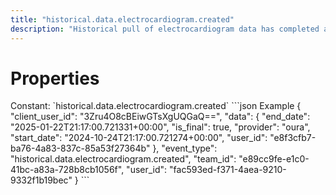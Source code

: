 ```yaml
---
title: "historical.data.electrocardiogram.created"
description: "Historical pull of electrocardiogram data has completed and you can now pull data for this resource."
---
```

# Properties
<ResponseField name="event_type" type="const string" required="true">
Constant: `historical.data.electrocardiogram.created`
</ResponseField>
<ResponseField name="team_id" type="string" required="true">
</ResponseField>
<ResponseField name="user_id" type="string" required="true">
</ResponseField>
<ResponseField name="client_user_id" type="string" required="true">
</ResponseField>
<ResponseField name="data" type="HistoricalDataCreated" required="true">
<Expandable title="HistoricalDataCreated" defaultOpen="true">
<ResponseField name="user_id" type="string" required="true">
</ResponseField>
<ResponseField name="start_date" type="string" required="true">
</ResponseField>
<ResponseField name="end_date" type="string" required="true">
</ResponseField>
<ResponseField name="is_final" type="boolean" required="true">
</ResponseField>
<ResponseField name="provider" type="string" required="true">
</ResponseField>
</Expandable>
</ResponseField>
<ResponseExample>
```json Example
{
  "client_user_id": "3Zru4O8cBEiwGTsXgUQGaQ==",
  "data": {
    "end_date": "2025-01-22T21:17:00.721331+00:00",
    "is_final": true,
    "provider": "oura",
    "start_date": "2024-10-24T21:17:00.721274+00:00",
    "user_id": "e8f3cfb7-ba76-4a83-837c-85a53f27364b"
  },
  "event_type": "historical.data.electrocardiogram.created",
  "team_id": "e89cc9fe-e1c0-41bc-a83a-728b8cb1056f",
  "user_id": "fac593ed-f371-4aea-9210-9332f1b19bec"
}
```
</ResponseExample>
